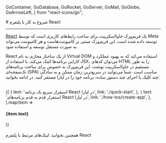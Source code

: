 
  GoContainer,
  GoDatabase,
  GoRocket,
  GoServer,
  GoMail,
  GoGlobe,
  GoArrowLeft,
} from "react-icons/go";


<Layout>
<Head>
<title>مستندات شروع به کار با React - لیارا</title>
<meta property="og:title" content="مستندات خدمات رایانش ابری لیارا" />
<meta property="og:description" content="مستندات مربوط به شروع کار با پلتفرم React در لیارا"  />
<meta property="og:image" content="https://media.liara.ir/logos/liara-poster.jpg" />
</Head>
# شروع به کار با پلتفرم React
<hr className="mb-2" />

<a href="https://react.dev/" className="text-[#2196f3] ">React</a> یک فریم‌ورک جاوااسکریپت برای ساخت رابط‌های کاربری است که توسط Meta توسعه داده شده است. این فریم‌ورک مبتنی بر کامپوننت‌هاست و هر کامپوننت می‌تواند به صورت مستقل توسعه و استفاده شود.
<div className="h-2" />

React از یک ساختار مجازی به نام Virtual DOM استفاده می‌کند که به بهبود عملکرد و کارایی برنامه‌ها کمک می‌کند. با استفاده از JSX، می‌توان کدهای HTML را به طور مستقیم در جاوااسکریپت نوشت. این فریم‌ورک به خصوص برای ساخت برنامه‌های تک‌صفحه‌ای (SPA) مناسب است.
شما می‌توانید در سریع‌ترین زمان ممکن و به سادگی چند کلیک یا اجرای چند دستور ساده، برنامه خود را در لیارا مستقر کنید. در ادامه بخوانید:

<br />

<div className="grid md:grid-cols-2 gap-4">
            {[
    {
      text: 'استقرار سریع یک برنامه React در لیارا',
      link: './quick-start',
    },
    {
      text: 'استقرار قدم به قدم برنامه‌های React در لیارا',
      link: './how-tos/create-app',
    },
  ].map(item =>
              <Link href={item.link}>
                <Card className="flex cursor-pointer w-full items-center justify-between">
                  <div className="flex items-center gap-3">
                    <h4>
                      {item.text}
                    </h4>
                  </div>
                  <GoArrowLeft className="ml-1" />
                </Card>
              </Link>
            )}
          </div>

<br />

<Alert variant="success">
همچنین بخوانید:
<Link href='./related-links' className="text-[#2196f3] ">
 لینک‌های مرتبط با پلتفرم React
</Link>
</Alert>
<br />

</Layout>
